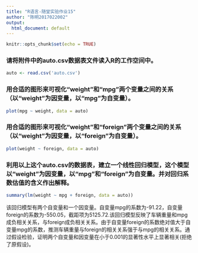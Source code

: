 ```yaml
---
title: "R语言-随堂实验作业15"
author: "陈明2017022002"
output:
  html_document: default
---
```

```r
knitr::opts_chunk$set(echo = TRUE)
```

### 请将附件中的auto.csv数据表文件读入R的工作空间中。
```r
auto <- read.csv('auto.csv')
```

### 用合适的图形来可视化“weight"和“mpg”两个变量之间的关系（以“weight"为因变量，以“mpg”为自变量）。
```r
plot(mpg ~ weight, data = auto)
```


### 用合适的图形来可视化“weight"和“foreign”两个变量之间的关系（以“weight"为因变量，以“foreign”为自变量）。
```r
plot(weight ~ foreign, data = auto)
```



### 利用以上这个auto.csv的数据表，建立一个线性回归模型，这个模型以“weight"为因变量，以“mpg”和“foreign”为自变量。并对回归系数估值的含义作出解释。
```r

summary(lm(weight ~ mpg + foreign, data = auto))
```
该回归模型有两个自变量和一个因变量。自变量mpg的系数为-91.22，自变量foreign的系数为-550.05，截距项为5125.72.该回归模型反映了车辆重量和mpg成负相关关系，与foreign成负相关关系。由于自变量foreign的系数绝对值大于自变量mpg的系数，推测车辆重量与foreign的相关关系强于与mpg的相关关系。通过假设检验，证明两个自变量和因变量在小于0.001的显著性水平上显著相关(拒绝了原假设)。








